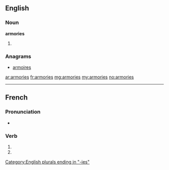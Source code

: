 ==English==

===Noun===
'''armories'''

# {{US}} {{plural of|armory}}

===Anagrams===
* [[armoires#English|armoires]]

[[Category:English plurals ending in "-ies"]]

[[ar:armories]]
[[fr:armories]]
[[mg:armories]]
[[my:armories]]
[[no:armories]]

----
{{also|armoriés}}
==French==

===Pronunciation===
* {{homophones|armorie|armorient}}

===Verb===
{{fr-verb-form}}

# {{conjugation of|armorier||2|s|pres|ind|lang=fr}}
# {{conjugation of|armorier||2|s|pres|sub|lang=fr}}

{{rfc-auto}}
